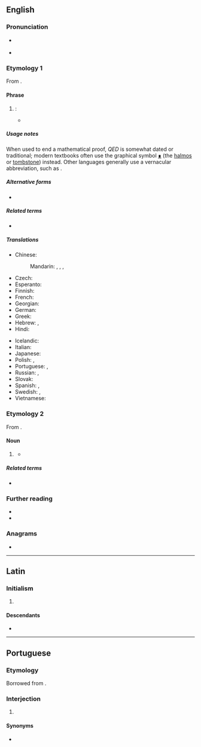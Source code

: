 {{also|Q.E.D.}}
==English==
{{was wotd|2020|January|24}}

===Pronunciation===
* {{a|RP|GA}} {{IPA|en|/ˌkjuː ˌiː ˈdiː/}}
* {{audio|en|En-uk-QED.oga|Audio (RP)}}

===Etymology 1===
From {{der|en|la|quod erat demonstrandum|q(uod) e(rat) d(emonstrandum)}}.

====Phrase====
{{en-phrase}}

# {{lb|en|mathematics|dated}} {{initialism of|en|quod erat demonstrandum|t=what had to be proved; what was to be demonstrated|nodot=1}}: {{non-gloss definition|placed at the end of a [[mathematical]] [[proof]] to [[show#Verb|show]] that the [[theorem]] under [[discussion]] is [[prove]]d.}}
#* {{quote-book|en|author=William Dunham|authorlink=William Dunham (mathematician)|chapter=Euler and Analytic Number Theory|title=[[w:Leonhard Euler|Euler]]: The Master of Us All|series=The Dolciani Mathematical Expositions|seriesvolume=22|location=[Washington, D.C.]|publisher={{w|Mathematical Association of America}}|year=1999|page=64|pageurl=https://books.google.com/books?id=x7p4tCPPuXoC&pg=PA64|isbn=978-0-88385-328-3|passage=By Cases 1 and 2, we see that any finite collection of <math>4k - 1</math> primes cannot contain all such primes. Thus there are infinitely many primes of this type. '''Q.E.D.'''}}

=====Usage notes=====
When used to end a mathematical proof, ''QED'' is somewhat dated or traditional; modern textbooks often use the graphical symbol [[∎]] (the [[halmos]] or [[tombstone]]) instead. Other languages generally use a vernacular abbreviation, such as {{noncog|fr|CQFD|t=ce qu'il fallait démontrer}}.

=====Alternative forms=====
* {{l|en|Q.E.D.}}

=====Related terms=====
* {{l|en|QEF}}

=====Translations=====
{{trans-top|''placed at the end of a mathematical proof to show that the theorem under discussion is proved''}}
* Chinese:
*: Mandarin: {{t|cmn|證畢}}, {{t|cmn|证毕|tr=zhèngbì}}, {{t|cmn|證訖}}, {{t|cmn|证讫|tr=zhèngqì}}
* Czech: {{t|cs|c.b.d.}} {{qualifier|co bylo dokázat}}
* Esperanto: {{t|eo|KEP}} {{qualifier|kio estis pruvota}}
* Finnish: {{t+|fi|MOT}} {{qualifier|mikä oli todistettava}}
* French: {{t+|fr|CQFD}} {{qualifier|ce qu'il fallait démontrer}}
* Georgian: {{t|ka|რ.დ.გ}}
* German: {{t|de|w. z. b. w.}} {{qualifier|was zu beweisen war}}
* Greek: {{t|el|Ό.Έ.Δ.}} {{qualifier|[[όπερ έδει δείξαι]]}}
* Hebrew: {{t+|he|מָשָׁ"ל|tr=masha"l}}, {{t|he|מ.ש.ל.|m-p|tr=m.sh.l.}} {{qualifier|{{l|he||מה שצריך להוכיח}}, {{l|he||מה שרצינו להוכיח}}, etc.}}
* Hindi: {{t|hi|इ. सि.}} {{qualifier|[[इति सिद्धम्]]}}
{{trans-mid}}
* Icelandic: {{t|is|þ.s.s.á.}} {{qualifier|það sem sanna átti}}
* Italian: {{t+|it|CVD}} {{qualifier|come volevasi dimostrare}}
* Japanese: {{t|ja|証明終わり|tr=しょうめいおわり, shōmei owari}}
* Polish: {{t+|pl|c.b.d.o.}}, {{t|pl|c.b.d.u.}}
* Portuguese: {{t|pt|CQD}}, {{t|pt|QED}}
* Russian: {{t+|ru|ч. т. д.}}, {{t+|ru|что и тре́бовалось доказа́ть}}
* Slovak: {{t|sk|Č.B.T.D.}} {{qualifier|čo bolo treba dokázať}}
* Spanish: {{t|es|C.Q.D.}}, {{t|es|como queríamos demostrar}}
* Swedish: {{t+|sv|VSV}} {{qualifier|vilket skulle visas}}, {{t+|sv|VSB}} {{qualifier|vilket skulle bevisas}}
* Vietnamese: {{t+|vi|đpcm}}
{{trans-bottom}}

===Etymology 2===
From {{m|en|quantum electrodynamics|q(uantum) e(lectro)d(ynamics)}}.

====Noun====
{{en-noun|-}}

# {{lb|en|physics}} {{initialism of|en|quantum electrodynamics}}
#* {{quote-book|en|author=Brian Cox|authorlink=Brian Cox (physicist)|author2=Jeff Forshaw|authorlink2=Jeff Forshaw|chapter=Interaction|title=The Quantum Universe: Everything that Can Happen Does Happen|location=London|publisher=[[w:Penguin Books|Allen Lane]]|year=2011|page=176|pageurl=https://books.google.com/books?id=sMZWo90635oC&pg=PP221|isbn=978-1-84614-432-5|passage='''QED''' is the theory that explains how electrically charged particles, like electrons, interact with each other and with particles of light (photons). [...] Pretty much everything else&nbsp;– certainly everything you see and feel around you&nbsp;– is explained at the deepest known level by '''QED'''. Matter, light, electricity and magnetism&nbsp;– it is all '''QED'''.}}

=====Related terms=====
* {{l|en|QCD|t=initialism of {{m|en|quantum chromodynamics}}}}

===Further reading===
* {{pedia|Q.E.D.}}
* {{pedia|quantum electrodynamics}}

===Anagrams===
* {{anagrams|en|a=deq|DEQ}}

----

==Latin==
{{wikipedia|lang=la}}

===Initialism===
{{rfc-header|la|Initialism}}
{{head|la|initialism}}

# {{l|en|QED|gloss=quod erat demonstrandum}} {{initialism of|la|quod erat demonstrandum}}

====Descendants====
* {{desc|en|QED|gloss=quod erat demonstrandum}}

----

==Portuguese==

===Etymology===
Borrowed from {{bor|pt|la|QED}}.

===Interjection===
{{pt-interj}}

# {{lb|pt|science}} {{l|en|QED}}

====Synonyms====
* {{l|pt|CQD}}